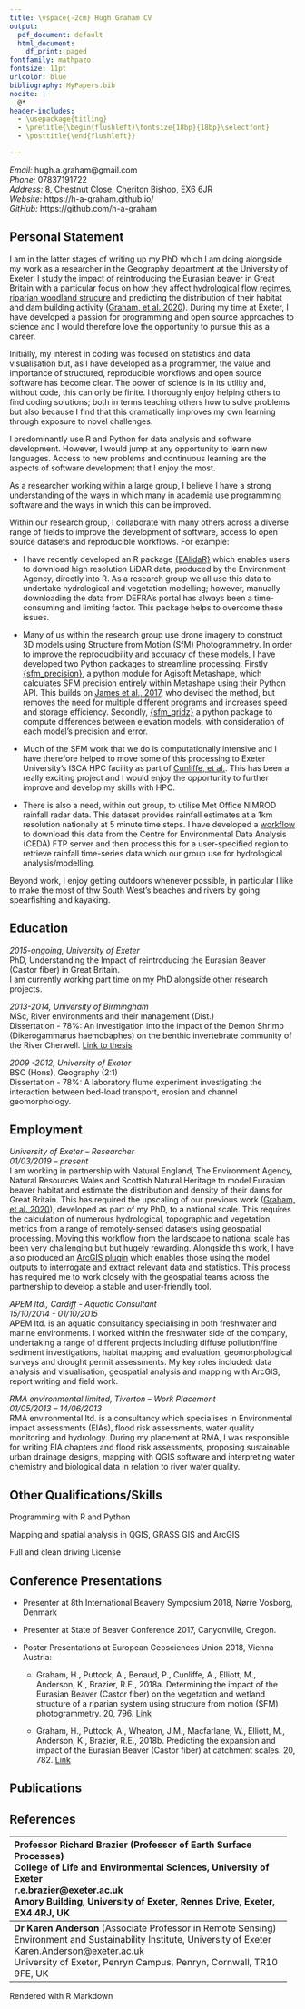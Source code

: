 ```yaml
---
title: \vspace{-2cm} Hugh Graham CV
output:
  pdf_document: default
  html_document:
    df_print: paged
fontfamily: mathpazo
fontsize: 11pt
urlcolor: blue
bibliography: MyPapers.bib
nocite: |
  @*
header-includes:
  - \usepackage{titling}
  - \pretitle{\begin{flushleft}\fontsize{18bp}{18bp}\selectfont}
  - \posttitle{\end{flushleft}}

---
```

\vspace{-1.5cm}
\pagenumbering{gobble}

*Email:*  hugh.a.graham@gmail.com \
*Phone:*  07837191722 \
*Address:*  8, Chestnut Close, Cheriton Bishop, EX6 6JR \
*Website:*  https://h-a-graham.github.io/ \
*GitHub:*  https://github.com/h-a-graham


## Personal Statement

I am in the latter stages of writing up my PhD which I am doing alongside my work as a researcher in the Geography department at the University of Exeter. I study the impact of reintroducing the Eurasian beaver in Great Britain with a particular focus on how they affect [hydrological flow regimes](https://github.com/h-a-graham/Budleigh_Brook_Beaver_Hydro), [riparian woodland strucure](https://github.com/h-a-graham/CWC_Results_Analysis) and predicting the distribution of their habitat and dam building activity ([Graham, et al. 2020](https://link.springer.com/article/10.1007%2Fs10344-020-01379-w)). During my time at Exeter, I have developed a passion for programming and open source approaches to science and I would therefore love the opportunity to pursue this as a career.

Initially, my interest in coding was focused on statistics and data visualisation but, as I have developed as a programmer, the value and importance of structured, reproducible workflows and open source software has become clear. The power of science is in its utility and, without code, this can only be finite. I thoroughly enjoy helping others to find coding solutions; both in terms teaching others how to solve problems but also because I find that this dramatically improves my own learning through exposure to novel challenges.

I predominantly use R and Python for data analysis and software development. However, I would jump at any opportunity to learn new languages. Access to new problems and continuous learning are the aspects of software development that I enjoy the most.

As a researcher working within a large group, I believe I have a strong understanding of the ways in which many in academia use programming software and the ways in which this can be improved.

Within our research group, I collaborate with many others across a diverse range of fields to improve the development of software, access to open source datasets and reproducible workflows. For example:

* I have recently developed an R package [{EAlidaR}](https://github.com/h-a-graham/EAlidaR) which enables users to download high resolution LiDAR data, produced by the Environment Agency, directly into R. As a research group we all use this data to undertake hydrological and vegetation modelling; however, manually downloading the data from DEFRA’s portal has always been a time-consuming and limiting factor. This package helps to overcome these issues. 

* Many of us within the research group use drone imagery to construct 3D models using Structure from Motion (SfM) Photogrammetry. In order to improve the reproducibility and accuracy of these models, I have developed two Python packages to streamline processing. Firstly [{sfm_precision}](https://github.com/exeter-creww/SFM_Precision/tree/master/sfm_precision), a python module for Agisoft Metashape, which calculates SFM precision entirely within Metashape using their Python API. This builds on [James et al., 2017](https://onlinelibrary.wiley.com/doi/full/10.1002/esp.4125), who devised the method, but removes the need for multiple different programs and increases speed and storage efficiency. Secondly, [{sfm_gridz}](https://github.com/exeter-creww/SFM_Precision/tree/master/sfm_gridz) a python package to compute differences between elevation models, with consideration of each model’s precision and error.

* Much of the SFM work that we do is computationally intensive and I have therefore helped to move some of this processing to Exeter University's ISCA HPC facility as part of [Cunliffe, et al.](http://biorxiv.org/lookup/doi/10.1101/2020.07.16.206011). This has been a really exciting project and I would enjoy the opportunity to further improve and develop my skills with HPC.

* There is also a need, within out group, to utilise Met Office NIMROD rainfall radar data. This dataset provides rainfall estimates at a 1km resolution nationally at 5 minute time steps. I have developed a [workflow](https://github.com/exeter-creww/Rainfall_radar) to download this data from the Centre for Environmental Data Analysis (CEDA) FTP server and then process this for a user-specified region to retrieve rainfall time-series data which our group use for hydrological analysis/modelling.

Beyond work, I enjoy getting outdoors whenever possible, in particular I like to make the most of thw South West's beaches and rivers by going spearfishing and kayaking.


## Education

*2015-ongoing, University of Exeter* \
PhD, Understanding the Impact of reintroducing the Eurasian Beaver (Castor fiber) in Great Britain.\
I am currently working part time on my PhD alongside other research projects.

*2013-2014, University of Birmingham* \
MSc, River environments and their management (Dist.) \
Dissertation - 78%: An investigation into the impact of the Demon Shrimp (Dikerogammarus haemobaphes) on the benthic invertebrate community of the River Cherwell. [Link to thesis](http://www.nonnativespecies.org/index.cfm?pageid=559)

*2009 -2012, University of Exeter* \
BSC (Hons), Geography (2:1) \
Dissertation - 78%: A laboratory flume experiment investigating the interaction between bed-load transport, erosion and channel geomorphology.

## Employment

*University of Exeter – Researcher*\
*01/03/2019 – present* \
I am working in partnership with Natural England, The Environment Agency, Natural Resources Wales and Scottish Natural Heritage to model Eurasian beaver habitat and estimate the distribution and density of their dams for Great Britain. This has required the upscaling of our previous work ([Graham, et al. 2020](https://link.springer.com/article/10.1007%2Fs10344-020-01379-w)), developed as part of my PhD, to a national scale. This requires the calculation of numerous hydrological, topographic and vegetation metrics from a range of remotely-sensed datasets using geospatial processing. Moving this workflow from the landscape to national scale has been very challenging but but hugely rewarding. Alongside this work, I have also produced an [ArcGIS plugin](https://github.com/exeter-creww/Beaver_Tools_ArcToolbox) which enables those using the model outputs to interrogate and extract relevant data and statistics. This process has required me to work closely with the geospatial teams across the partnership to develop a stable and user-friendly tool.  

*APEM ltd., Cardiff - Aquatic Consultant* \
*15/10/2014 - 01/10/2015* \
APEM ltd. is an aquatic consultancy specialising in both freshwater and marine environments. I worked within the freshwater side of the company, undertaking a range of different projects including diffuse pollution/fine sediment investigations, habitat mapping and evaluation, geomorphological surveys and drought permit assessments. My key roles included: data analysis and visualisation, geospatial analysis and mapping with ArcGIS, report writing and field work.

*RMA environmental limited, Tiverton – Work Placement* \
*01/05/2013 – 14/06/2013* \
RMA environmental ltd. is a consultancy which specialises in Environmental impact assessments (EIAs), flood risk assessments, water quality monitoring and hydrology. During my placement at RMA, I was responsible for writing EIA chapters and flood risk assessments, proposing sustainable urban drainage designs, mapping with QGIS software and interpreting water chemistry and biological data in relation to river water quality.


## Other Qualifications/Skills

Programming with R and Python

Mapping and spatial analysis in QGIS, GRASS GIS and ArcGIS 

Full and clean driving License

## Conference Presentations

* Presenter at 8th International Beavery Symposium 2018, Nørre Vosborg, Denmark

* Presenter at State of Beaver Conference 2017, Canyonville, Oregon. 

* Poster Presentations at European Geosciences Union 2018, Vienna Austria: 

  + Graham, H., Puttock, A., Benaud, P., Cunliffe, A., Elliott, M., Anderson, K., Brazier, R.E., 2018a. Determining the impact of the Eurasian Beaver (Castor fiber) on the vegetation and wetland structure of a riparian system using structure from motion (SFM) photogrammetry. 20, 796. [Link](https://ui.adsabs.harvard.edu/abs/2018EGUGA..20..796G/abstract) 

  +  Graham, H., Puttock, A., Wheaton, J.M., Macfarlane, W., Elliott, M., Anderson, K., Brazier, R.E., 2018b. Predicting the expansion and impact of the Eurasian Beaver (Castor fiber) at catchment scales. 20, 782. [Link](https://ui.adsabs.harvard.edu/abs/2018EGUGA..20..782G/abstract)

## Publications


<div id="refs"></div>


## References

----------------------------------------------------------------------
**Professor Richard Brazier** (Professor of Earth Surface Processes) \
College of Life and Environmental Sciences, University of Exeter \
r.e.brazier@exeter.ac.uk \
Amory Building, University of Exeter, Rennes Drive, Exeter, EX4 4RJ, UK


---------------------------------------------------------------------
**Dr Karen Anderson** (Associate Professor in Remote Sensing) \
Environment and Sustainability Institute, University of Exeter \
Karen.Anderson@exeter.ac.uk \
University of Exeter, Penryn Campus, Penryn, Cornwall, TR10 9FE, UK 


----------------------------------------------------------------------

\vspace {4cm}

\footnotesize *Rendered with R Markdown 
